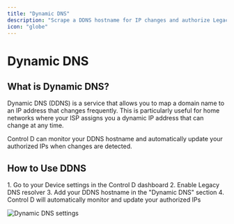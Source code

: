 ```yaml
---
title: "Dynamic DNS"
description: "Scrape a DDNS hostname for IP changes and authorize Legacy DNS access"
icon: "globe"
---
```


# Dynamic DNS

## What is Dynamic DNS?

Dynamic DNS (DDNS) is a service that allows you to map a domain name to an IP address that changes frequently. This is particularly useful for home networks where your ISP assigns you a dynamic IP address that can change at any time.

Control D can monitor your DDNS hostname and automatically update your authorized IPs when changes are detected.

## How to Use DDNS

<Steps>
1. Go to your Device settings in the Control D dashboard
2. Enable Legacy DNS resolver
3. Add your DDNS hostname in the "Dynamic DNS" section
4. Control D will automatically monitor and update your authorized IPs
</Steps>

<Image 
  src="https://files.readme.io/cfcef96-image.png" 
  alt="Dynamic DNS settings" 
  width="auto" 
  height="auto"
/>